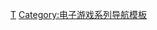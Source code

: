 {{Navbox
| name = 鐵路大亨系列
| title = [[鐵路大亨系列]]
| state = {{{state|autocollapse}}}
| listclass = hlist

| group1 = 
| list1 =
* [[铁路大亨]]
* [[铁路大亨II|II]]
* [[鐵路大亨3|3]]
* [[席德·梅尔之铁路]]

}}<noinclude>
{{collapsible option}}

{{DEFAULTSORT:Railroad Tycoon}}
[[Category:鐵路大亨系列|Τ]]
[[Category:电子游戏系列导航模板]]
</noinclude>
